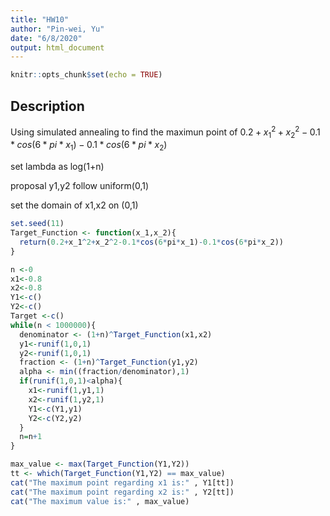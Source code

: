 ```yaml
---
title: "HW10"
author: "Pin-wei, Yu"
date: "6/8/2020"
output: html_document
---
```


```r
knitr::opts_chunk$set(echo = TRUE)
```

## Description
Using simulated annealing to find the maximun point of $0.2+x_1^2+x_2^2-0.1*cos(6*pi*x_1)-0.1*cos(6*pi*x_2)$

set lambda as log(1+n)

proposal y1,y2 follow uniform(0,1)

set the domain of x1,x2 on (0,1)

```r
set.seed(11)
Target_Function <- function(x_1,x_2){
  return(0.2+x_1^2+x_2^2-0.1*cos(6*pi*x_1)-0.1*cos(6*pi*x_2))
}

n <-0
x1<-0.8
x2<-0.8
Y1<-c()
Y2<-c()
Target <-c()
while(n < 1000000){
  denominator <- (1+n)^Target_Function(x1,x2)
  y1<-runif(1,0,1)
  y2<-runif(1,0,1)
  fraction <- (1+n)^Target_Function(y1,y2)
  alpha <- min((fraction/denominator),1)
  if(runif(1,0,1)<alpha){
    x1<-runif(1,y1,1)
    x2<-runif(1,y2,1)
    Y1<-c(Y1,y1)
    Y2<-c(Y2,y2)
  }
  n=n+1
}

max_value <- max(Target_Function(Y1,Y2))
tt <- which(Target_Function(Y1,Y2) == max_value)
cat("The maximum point regarding x1 is:" , Y1[tt])
cat("The maximum point regarding x2 is:" , Y2[tt])
cat("The maximum value is:" , max_value)

```

